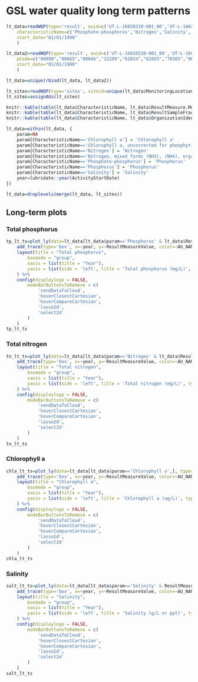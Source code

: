 # GSL water quality long term patterns {#wq-lt}

```r
lt_data=readWQP(type='result', auid=c('UT-L-16020310-001_00','UT-L-16020310-004_00','UT-L-16020310-003_00'),
	characteristicName=c('Phosphate-phosphorus','Nitrogen','Salinity', 'Chlorophyll a', 'Chlorophyll a, uncorrected for pheophytin', 'Chlorophyll a, corrected for pheophytin'),
	start_date="01/01/1990"
	)

lt_data2=readWQP(type='result', auid=c('UT-L-16020310-001_00','UT-L-16020310-004_00','UT-L-16020310-003_00'),
	pCode=c("00098","00665","00666","32209","62854","62855","70305","00480"),
	start_date="01/01/1990"
	)

lt_data=unique(rbind(lt_data, lt_data2))

lt_sites=readWQP(type='sites', siteid=unique(lt_data$MonitoringLocationIdentifier))
lt_sites=assignAUs(lt_sites)

knitr::kable(table(lt_data$CharacteristicName, lt_data$ResultMeasure.MeasureUnitCode))
knitr::kable(table(lt_data$CharacteristicName, lt_data$ResultSampleFractionText))
knitr::kable(table(lt_data$CharacteristicName, lt_data$OrganizationIdentifier))

lt_data=within(lt_data, {
	param=NA
	param[CharacteristicName=='Chlorophyll a'] = 'Chlorophyll a'
	param[CharacteristicName=='Chlorophyll a, uncorrected for pheophytin'] = 'Chlorophyll a'
	param[CharacteristicName=='Nitrogen'] = 'Nitrogen'
	param[CharacteristicName=='Nitrogen, mixed forms (NH3), (NH4), organic, (NO2) and (NO3)'] = 'Nitrogen'
	param[CharacteristicName=='Phosphate-phosphorus'] = 'Phosphorus'
	param[CharacteristicName=='Phosphorus'] = 'Phosphorus'
	param[CharacteristicName=='Salinity'] = 'Salinity'
	year=lubridate::year(ActivityStartDate)
})

lt_data=droplevels(merge(lt_data, lt_sites))
```

## Long-term plots
### Total phosphorus
```r
tp_lt_ts=plot_ly(data=lt_data[lt_data$param=='Phosphorus' & lt_data$ResultSampleFractionText=='Total',], type='box') %>%
	add_trace(type='box', x=~year, y=~ResultMeasureValue, color=~AU_NAME) %>%
	layout(title = "Total phosphorus",
		boxmode = "group",
		xaxis = list(title = "Year"),
		yaxis = list(side = 'left', title = 'Total phosphorus (mg/L)', type = "log")
	) %>% 
	config(displaylogo = FALSE,
		modeBarButtonsToRemove = c(
			'sendDataToCloud',
			'hoverClosestCartesian',
			'hoverCompareCartesian',
			'lasso2d',
			'select2d'
		)
	)
tp_lt_ts
```
	
### Total nitrogen
```r
tn_lt_ts=plot_ly(data=lt_data[lt_data$param=='Nitrogen' & lt_data$ResultSampleFractionText=='Total',], type='box') %>%
	add_trace(type='box', x=~year, y=~ResultMeasureValue, color=~AU_NAME) %>%
	layout(title = "Total nitrogen",
		boxmode = "group",
		xaxis = list(title = "Year"),
		yaxis = list(side = 'left', title = 'Total nitrogen (mg/L)', type = "log")
	) %>% 
	config(displaylogo = FALSE,
		modeBarButtonsToRemove = c(
			'sendDataToCloud',
			'hoverClosestCartesian',
			'hoverCompareCartesian',
			'lasso2d',
			'select2d'
		)
	)
tn_lt_ts
```

### Chlorophyll a
```r
chla_lt_ts=plot_ly(data=lt_data[lt_data$param=='Chlorophyll a',], type='box') %>%
	add_trace(type='box', x=~year, y=~ResultMeasureValue, color=~AU_NAME) %>%
	layout(title = "Chlorophyll a",
		boxmode = "group",
		xaxis = list(title = "Year"),
		yaxis = list(side = 'left', title = 'Chlorophyll a (ug/L)', type = "log")
	) %>% 
	config(displaylogo = FALSE,
		modeBarButtonsToRemove = c(
			'sendDataToCloud',
			'hoverClosestCartesian',
			'hoverCompareCartesian',
			'lasso2d',
			'select2d'
		)
	)
chla_lt_ts
```

### Salinity
```r
salt_lt_ts=plot_ly(data=lt_data[lt_data$param=='Salinity' & ResultMeasureValue <500,], type='box') %>%
	add_trace(type='box', x=~year, y=~ResultMeasureValue, color=~AU_NAME) %>%
	layout(title = "Salinity",
		boxmode = "group",
		xaxis = list(title = "Year"),
		yaxis = list(side = 'left', title = 'Salinity (g/L or ppt)', type = "log")
	) %>% 
	config(displaylogo = FALSE,
		modeBarButtonsToRemove = c(
			'sendDataToCloud',
			'hoverClosestCartesian',
			'hoverCompareCartesian',
			'lasso2d',
			'select2d'
		)
	)
salt_lt_ts
```

